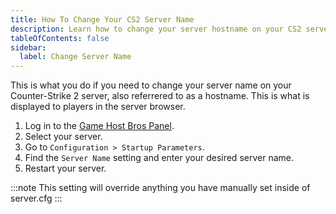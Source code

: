 ```yaml
---
title: How To Change Your CS2 Server Name
description: Learn how to change your server hostname on your CS2 server.
tableOfContents: false
sidebar:
  label: Change Server Name
---
```


This is what you do if you need to change your server name on your Counter-Strike 2 server, also referrered to as a hostname. This is what is displayed to players in the server browser.

1. Log in to the [Game Host Bros Panel](https://panel.gamehostbros.com/).
2. Select your server.
3. Go to `Configuration > Startup Parameters`.
4. Find the `Server Name` setting and enter your desired server name.
5. Restart your server.

:::note
This setting will override anything you have manually set inside of server.cfg
:::